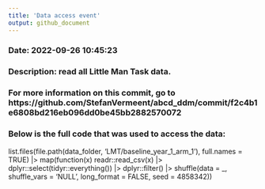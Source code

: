 ```yaml
---
title: 'Data access event'
output: github_document
---
```



### Date: 2022-09-26 10:45:23

### Description: read all Little Man Task data.


### For more information on this commit, go to https://github.com/StefanVermeent/abcd_ddm/commit/f2c4b1e6808bd216eb096dd0be45bb2882570072



### Below is the full code that was used to access the data:


list.files(file.path(data_folder, 'LMT/baseline_year_1_arm_1'), full.names = TRUE) |>
map(function(x) readr::read_csv(x) |>
dplyr::select(tidyr::everything()) |>
dplyr::filter() |>
shuffle(data = _, shuffle_vars = 'NULL', long_format = FALSE, seed = 4858342))
